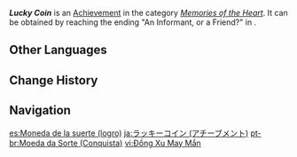 {{About|the [[achievement]]|the [[currency]]|Lucky Coin}}
{{Achievement Infobox
|title        = Lucky Coin
|id           = 84150
|order id     = 7710
|category     = Memories of the Heart
|description  = Participate in the wager set up by [[Kaeya]].
|requirements = Complete ''[[Feathers Adrift in a Spring Breeze]]''.
|primogems    = 5
|tracking     = 
|hidden       = 1
|quest        = Shenanigans and Sweet Wine
|topic        = 
}}
'''''Lucky Coin''''' is an [[Achievement]] in the category ''[[Memories of the Heart]]''. It can be obtained by reaching the ending "An Informant, or a Friend?" in {{Quest|Feathers Adrift in a Spring Breeze}}.
<!--
==Trivia==

==Video Guides==
{{EVT
|video1   = 
|caption1 = 
}}
-->
==Other Languages==
{{Other Languages
|en      = Lucky Coin
|zhs     = 幸运硬币
|zhs_rm  = Xìngyùn Yìngbì
|zht     = 幸運硬幣
|zht_rm  = Xìngyùn Yìngbì
|zh_tl   = 
|ja      = ラッキーコイン
|ja_rm   = Rakkii Koin
|ja_tl   = Lucky Coin
|ko      = 행운<->의 동전
|ko_tl   = Coin of Luck
|es      = Moneda de la suerte
|es_tl   = Coin of Luck
|fr      = Les paris, c'est ma grande passion
|fr_tl   = Bets Are My Great Passion
|ru      = Счастливая монета
|ru_tl   = Lucky Coin
|th      = เหรียญนำโชค
|th_rm   = 
|th_tl   = 
|vi      = Đồng Xu May Mắn
|vi_tl   = Lucky Coin
|de      = Die Münze zum Glück
|de_tl   = The Coin for Luck
|id      = Koin Keberuntungan
|id_tl   = Lucky Coin
|pt      = Moeda da Sorte
|pt_tl   = 
|tr      = Şans Parası
|tr_tl   = Lucky Money
|it      = Moneta della fortuna
|it_tl   = 
}}

==Change History==
{{Change History|3.8}}
<!--
==References==
{{Reflist}}
-->
==Navigation==
{{Achievement Navbox|Memories of the Heart}}

[[es:Moneda de la suerte (logro)]]
[[ja:ラッキーコイン (アチーブメント)]]
[[pt-br:Moeda da Sorte (Conquista)]]
[[vi:Đồng Xu May Mắn]]